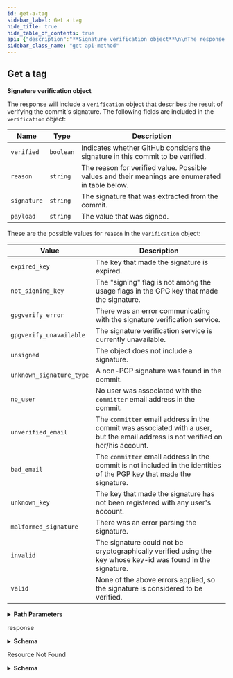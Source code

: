```yaml
---
id: get-a-tag
sidebar_label: Get a tag
hide_title: true
hide_table_of_contents: true
api: {"description":"**Signature verification object**\n\nThe response will include a `verification` object that describes the result of verifying the commit's signature. The following fields are included in the `verification` object:\n\n| Name | Type | Description |\n| ---- | ---- | ----------- |\n| `verified` | `boolean` | Indicates whether GitHub considers the signature in this commit to be verified. |\n| `reason` | `string` | The reason for verified value. Possible values and their meanings are enumerated in table below. |\n| `signature` | `string` | The signature that was extracted from the commit. |\n| `payload` | `string` | The value that was signed. |\n\nThese are the possible values for `reason` in the `verification` object:\n\n| Value | Description |\n| ----- | ----------- |\n| `expired_key` | The key that made the signature is expired. |\n| `not_signing_key` | The \"signing\" flag is not among the usage flags in the GPG key that made the signature. |\n| `gpgverify_error` | There was an error communicating with the signature verification service. |\n| `gpgverify_unavailable` | The signature verification service is currently unavailable. |\n| `unsigned` | The object does not include a signature. |\n| `unknown_signature_type` | A non-PGP signature was found in the commit. |\n| `no_user` | No user was associated with the `committer` email address in the commit. |\n| `unverified_email` | The `committer` email address in the commit was associated with a user, but the email address is not verified on her/his account. |\n| `bad_email` | The `committer` email address in the commit is not included in the identities of the PGP key that made the signature. |\n| `unknown_key` | The key that made the signature has not been registered with any user's account. |\n| `malformed_signature` | There was an error parsing the signature. |\n| `invalid` | The signature could not be cryptographically verified using the key whose key-id was found in the signature. |\n| `valid` | None of the above errors applied, so the signature is considered to be verified. |","externalDocs":{"description":"API method documentation","url":"https://docs.github.com/rest/reference/git#get-a-tag"},"operationId":"git/get-tag","parameters":[{"in":"path","name":"owner","required":true,"schema":{"type":"string"}},{"in":"path","name":"repo","required":true,"schema":{"type":"string"}},{"in":"path","name":"tag_sha","required":true,"schema":{"type":"string"}}],"responses":{"200":{"content":{"application/json":{"examples":{"default":{"value":{"message":"initial version","node_id":"MDM6VGFnOTQwYmQzMzYyNDhlZmFlMGY5ZWU1YmM3YjJkNWM5ODU4ODdiMTZhYw==","object":{"sha":"c3d0be41ecbe669545ee3e94d31ed9a4bc91ee3c","type":"commit","url":"https://api.github.com/repos/octocat/Hello-World/git/commits/c3d0be41ecbe669545ee3e94d31ed9a4bc91ee3c"},"sha":"940bd336248efae0f9ee5bc7b2d5c985887b16ac","tag":"v0.0.1","tagger":{"date":"2014-11-07T22:01:45.000Z","email":"octocat@github.com","name":"Monalisa Octocat"},"url":"https://api.github.com/repos/octocat/Hello-World/git/tags/940bd336248efae0f9ee5bc7b2d5c985887b16ac","verification":{"payload":null,"reason":"unsigned","signature":null,"verified":false}}}},"schema":{"description":"Metadata for a Git tag","properties":{"message":{"description":"Message describing the purpose of the tag","example":"Initial public release","type":"string"},"node_id":{"example":"MDM6VGFnOTQwYmQzMzYyNDhlZmFlMGY5ZWU1YmM3YjJkNWM5ODU4ODdiMTZhYw==","type":"string"},"object":{"properties":{"sha":{"type":"string"},"type":{"type":"string"},"url":{"format":"uri","type":"string"}},"required":["sha","type","url"],"type":"object"},"sha":{"example":"940bd336248efae0f9ee5bc7b2d5c985887b16ac","type":"string"},"tag":{"description":"Name of the tag","example":"v0.0.1","type":"string"},"tagger":{"properties":{"date":{"type":"string"},"email":{"type":"string"},"name":{"type":"string"}},"required":["date","email","name"],"type":"object"},"url":{"description":"URL for the tag","example":"https://api.github.com/repositories/42/git/tags/940bd336248efae0f9ee5bc7b2d5c985887b16ac","format":"uri","type":"string"},"verification":{"properties":{"payload":{"nullable":true,"type":"string"},"reason":{"type":"string"},"signature":{"nullable":true,"type":"string"},"verified":{"type":"boolean"}},"required":["verified","reason","payload","signature"],"title":"Verification","type":"object"}},"required":["sha","url","node_id","tagger","object","tag","message"],"title":"Git Tag","type":"object"}}},"description":"response"},"404":{"content":{"application/json":{"schema":{"description":"Basic Error","properties":{"documentation_url":{"type":"string"},"message":{"type":"string"}},"title":"Basic Error","type":"object"}}},"description":"Resource Not Found"}},"tags":["git"],"x-github":{"category":"git","enabledForGitHubApps":true,"githubCloudOnly":false,"previews":[],"subcategory":"tags"},"method":"get","path":"/repos/{owner}/{repo}/git/tags/{tag_sha}","servers":[{"url":"https://api.github.com"}],"info":{"contact":{"name":"Support","url":"https://support.github.com/contact"},"description":"GitHub's v3 REST API.","license":{"name":"MIT","url":"https://spdx.org/licenses/MIT"},"termsOfService":"https://docs.github.com/articles/github-terms-of-service","title":"GitHub v3 REST API","version":"1.1.4","x-apisguru-categories":["collaboration","developer_tools"],"x-logo":{"url":"https://twitter.com/github/profile_image?size=original"},"x-origin":[{"format":"openapi","url":"https://raw.githubusercontent.com/github/rest-api-description/main/descriptions/api.github.com/api.github.com.json","version":"3.0"}],"x-providerName":"github.com"},"postman":{"name":"Get a tag","description":{"content":"**Signature verification object**\n\nThe response will include a `verification` object that describes the result of verifying the commit's signature. The following fields are included in the `verification` object:\n\n| Name | Type | Description |\n| ---- | ---- | ----------- |\n| `verified` | `boolean` | Indicates whether GitHub considers the signature in this commit to be verified. |\n| `reason` | `string` | The reason for verified value. Possible values and their meanings are enumerated in table below. |\n| `signature` | `string` | The signature that was extracted from the commit. |\n| `payload` | `string` | The value that was signed. |\n\nThese are the possible values for `reason` in the `verification` object:\n\n| Value | Description |\n| ----- | ----------- |\n| `expired_key` | The key that made the signature is expired. |\n| `not_signing_key` | The \"signing\" flag is not among the usage flags in the GPG key that made the signature. |\n| `gpgverify_error` | There was an error communicating with the signature verification service. |\n| `gpgverify_unavailable` | The signature verification service is currently unavailable. |\n| `unsigned` | The object does not include a signature. |\n| `unknown_signature_type` | A non-PGP signature was found in the commit. |\n| `no_user` | No user was associated with the `committer` email address in the commit. |\n| `unverified_email` | The `committer` email address in the commit was associated with a user, but the email address is not verified on her/his account. |\n| `bad_email` | The `committer` email address in the commit is not included in the identities of the PGP key that made the signature. |\n| `unknown_key` | The key that made the signature has not been registered with any user's account. |\n| `malformed_signature` | There was an error parsing the signature. |\n| `invalid` | The signature could not be cryptographically verified using the key whose key-id was found in the signature. |\n| `valid` | None of the above errors applied, so the signature is considered to be verified. |","type":"text/plain"},"url":{"path":["repos",":owner",":repo","git","tags",":tag_sha"],"host":["{{baseUrl}}"],"query":[],"variable":[{"disabled":false,"description":{"content":"(Required) ","type":"text/plain"},"type":"any","value":"","key":"owner"},{"disabled":false,"description":{"content":"(Required) ","type":"text/plain"},"type":"any","value":"","key":"repo"},{"disabled":false,"description":{"content":"(Required) ","type":"text/plain"},"type":"any","value":"","key":"tag_sha"}]},"header":[{"key":"Accept","value":"application/json"}],"method":"GET"}}
sidebar_class_name: "get api-method"
---
```



## Get a tag



**Signature verification object**

The response will include a `verification` object that describes the result of verifying the commit&#39;s signature. The following fields are included in the `verification` object:

| Name | Type | Description |
| ---- | ---- | ----------- |
| `verified` | `boolean` | Indicates whether GitHub considers the signature in this commit to be verified. |
| `reason` | `string` | The reason for verified value. Possible values and their meanings are enumerated in table below. |
| `signature` | `string` | The signature that was extracted from the commit. |
| `payload` | `string` | The value that was signed. |

These are the possible values for `reason` in the `verification` object:

| Value | Description |
| ----- | ----------- |
| `expired_key` | The key that made the signature is expired. |
| `not_signing_key` | The &quot;signing&quot; flag is not among the usage flags in the GPG key that made the signature. |
| `gpgverify_error` | There was an error communicating with the signature verification service. |
| `gpgverify_unavailable` | The signature verification service is currently unavailable. |
| `unsigned` | The object does not include a signature. |
| `unknown_signature_type` | A non-PGP signature was found in the commit. |
| `no_user` | No user was associated with the `committer` email address in the commit. |
| `unverified_email` | The `committer` email address in the commit was associated with a user, but the email address is not verified on her/his account. |
| `bad_email` | The `committer` email address in the commit is not included in the identities of the PGP key that made the signature. |
| `unknown_key` | The key that made the signature has not been registered with any user&#39;s account. |
| `malformed_signature` | There was an error parsing the signature. |
| `invalid` | The signature could not be cryptographically verified using the key whose key-id was found in the signature. |
| `valid` | None of the above errors applied, so the signature is considered to be verified. |

<details style={{"marginBottom":"1rem"}}><summary style={{}}><strong>Path Parameters</strong></summary><div><ul><ParamsItem className={"paramsItem"} param={{"in":"path","name":"owner","required":true,"schema":{"type":"string"}}}></ParamsItem><ParamsItem className={"paramsItem"} param={{"in":"path","name":"repo","required":true,"schema":{"type":"string"}}}></ParamsItem><ParamsItem className={"paramsItem"} param={{"in":"path","name":"tag_sha","required":true,"schema":{"type":"string"}}}></ParamsItem></ul></div></details><div><ApiTabs><TabItem label={"200"} value={"200"}><div>

response

</div><div><details style={{}}><summary style={{"textAlign":"left"}}><strong>Schema</strong></summary><div style={{"textAlign":"left","marginLeft":"1rem"}}></div><ul style={{"marginLeft":"1rem"}}><SchemaItem collapsible={false} name={"message"} required={true} schemaDescription={"Message describing the purpose of the tag"} schemaName={"string"} qualifierMessage={undefined}></SchemaItem><SchemaItem collapsible={false} name={"node_id"} required={true} schemaDescription={undefined} schemaName={"string"} qualifierMessage={undefined}></SchemaItem><SchemaItem collapsible={true} className={"schemaItem"}><details style={{}}><summary style={{}}><strong>object</strong><span style={{"opacity":"0.6"}}> object</span><strong style={{"fontSize":"var(--ifm-code-font-size)","color":"var(--openapi-required)"}}> required</strong></summary><div style={{"marginLeft":"1rem"}}><ul><SchemaItem collapsible={false} name={"sha"} required={true} schemaDescription={undefined} schemaName={"string"} qualifierMessage={undefined}></SchemaItem><SchemaItem collapsible={false} name={"type"} required={true} schemaDescription={undefined} schemaName={"string"} qualifierMessage={undefined}></SchemaItem><SchemaItem collapsible={false} name={"url"} required={true} schemaDescription={undefined} schemaName={"uri"} qualifierMessage={undefined}></SchemaItem></ul></div></details></SchemaItem><SchemaItem collapsible={false} name={"sha"} required={true} schemaDescription={undefined} schemaName={"string"} qualifierMessage={undefined}></SchemaItem><SchemaItem collapsible={false} name={"tag"} required={true} schemaDescription={"Name of the tag"} schemaName={"string"} qualifierMessage={undefined}></SchemaItem><SchemaItem collapsible={true} className={"schemaItem"}><details style={{}}><summary style={{}}><strong>tagger</strong><span style={{"opacity":"0.6"}}> object</span><strong style={{"fontSize":"var(--ifm-code-font-size)","color":"var(--openapi-required)"}}> required</strong></summary><div style={{"marginLeft":"1rem"}}><ul><SchemaItem collapsible={false} name={"date"} required={true} schemaDescription={undefined} schemaName={"string"} qualifierMessage={undefined}></SchemaItem><SchemaItem collapsible={false} name={"email"} required={true} schemaDescription={undefined} schemaName={"string"} qualifierMessage={undefined}></SchemaItem><SchemaItem collapsible={false} name={"name"} required={true} schemaDescription={undefined} schemaName={"string"} qualifierMessage={undefined}></SchemaItem></ul></div></details></SchemaItem><SchemaItem collapsible={false} name={"url"} required={true} schemaDescription={"URL for the tag"} schemaName={"uri"} qualifierMessage={undefined}></SchemaItem><SchemaItem collapsible={true} className={"schemaItem"}><details style={{}}><summary style={{}}><strong>verification</strong><span style={{"opacity":"0.6"}}> object</span></summary><div style={{"marginLeft":"1rem"}}><ul><SchemaItem collapsible={false} name={"payload"} required={true} schemaDescription={undefined} schemaName={"string"} qualifierMessage={undefined}></SchemaItem><SchemaItem collapsible={false} name={"reason"} required={true} schemaDescription={undefined} schemaName={"string"} qualifierMessage={undefined}></SchemaItem><SchemaItem collapsible={false} name={"signature"} required={true} schemaDescription={undefined} schemaName={"string"} qualifierMessage={undefined}></SchemaItem><SchemaItem collapsible={false} name={"verified"} required={true} schemaDescription={undefined} schemaName={"boolean"} qualifierMessage={undefined}></SchemaItem></ul></div></details></SchemaItem></ul></details></div></TabItem><TabItem label={"404"} value={"404"}><div>

Resource Not Found

</div><div><details style={{}}><summary style={{"textAlign":"left"}}><strong>Schema</strong></summary><div style={{"textAlign":"left","marginLeft":"1rem"}}></div><ul style={{"marginLeft":"1rem"}}><SchemaItem collapsible={false} name={"documentation_url"} required={false} schemaDescription={undefined} schemaName={"string"} qualifierMessage={undefined}></SchemaItem><SchemaItem collapsible={false} name={"message"} required={false} schemaDescription={undefined} schemaName={"string"} qualifierMessage={undefined}></SchemaItem></ul></details></div></TabItem></ApiTabs></div>
      